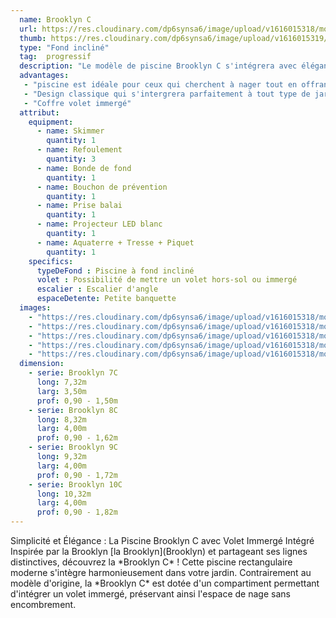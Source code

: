 ```yaml
---
  name: Brooklyn C
  url: https://res.cloudinary.com/dp6synsa6/image/upload/v1616015318/monoblocs-fonds-inclines/brooklynn/piscine-brooklyn-5_vxfyb7.jpg
  thumb: https://res.cloudinary.com/dp6synsa6/image/upload/v1616015319/monoblocs-fonds-inclines/brooklynn/schema-brooklyn-1-380x-7b9_kiusx8.gif
  type: "Fond incliné"
  tag:  progressif
  description: "Le modèle de piscine Brooklyn C s'intégrera avec élégance dans un espace classique ou moderne. C’est un bassin de forme rectangulaire, en coque polyester"
  advantages:
   - "piscine est idéale pour ceux qui cherchent à nager tout en offrant également un espace de détente parfait pour se relaxer."
   - "Design classique qui s'intergrera parfaitement à tout type de jardin "
   - "Coffre volet immergé"
  attribut:
    equipment:
      - name: Skimmer
        quantity: 1
      - name: Refoulement
        quantity: 3
      - name: Bonde de fond
        quantity: 1
      - name: Bouchon de prévention
        quantity: 1
      - name: Prise balai
        quantity: 1
      - name: Projecteur LED blanc
        quantity: 1
      - name: Aquaterre + Tresse + Piquet
        quantity: 1
    specifics:
      typeDeFond : Piscine à fond incliné
      volet : Possibilité de mettre un volet hors-sol ou immergé
      escalier : Escalier d'angle
      espaceDetente: Petite banquette
  images:
    - "https://res.cloudinary.com/dp6synsa6/image/upload/v1616015318/monoblocs-fonds-inclines/brooklynn/brooklynn-b-3_ddjlvk.jpg"
    - "https://res.cloudinary.com/dp6synsa6/image/upload/v1616015318/monoblocs-fonds-inclines/brooklynn/piscine-brooklyn-3_gowqva.jpg"
    - "https://res.cloudinary.com/dp6synsa6/image/upload/v1616015318/monoblocs-fonds-inclines/brooklynn/piscine-broklynn-1_tcsba6.jpg"
    - "https://res.cloudinary.com/dp6synsa6/image/upload/v1616015318/monoblocs-fonds-inclines/brooklynn/brooklynn-b-3_ddjlvk.jpg"
    - "https://res.cloudinary.com/dp6synsa6/image/upload/v1616015318/monoblocs-fonds-inclines/brooklynn/piscine-brooklyn-2_udxkjd.jpg"
  dimension:
    - serie: Brooklyn 7C
      long: 7,32m
      larg: 3,50m
      prof: 0,90 - 1,50m
    - serie: Brooklyn 8C
      long: 8,32m
      larg: 4,00m
      prof: 0,90 - 1,62m
    - serie: Brooklyn 9C
      long: 9,32m
      larg: 4,00m
      prof: 0,90 - 1,72m
    - serie: Brooklyn 10C
      long: 10,32m
      larg: 4,00m
      prof: 0,90 - 1,82m
---
```


<div class=" mt-4 max-w-[720px]">
	<div class="mb-2 text-center font-semibold text-primary">
		Simplicité et Élégance : La Piscine Brooklyn C avec Volet Immergé Intégré
	</div>
  Inspirée par la Brooklyn <span  class="text-black font-semibold hover:text-primary">[la Brooklyn](Brooklyn)</span> et partageant ses lignes distinctives, découvrez la *Brooklyn C* ! Cette piscine rectangulaire moderne s'intègre harmonieusement dans votre jardin. Contrairement au modèle d'origine, la *Brooklyn C* est dotée d'un compartiment permettant d'intégrer un volet immergé, préservant ainsi l'espace de nage sans encombrement.

</div>
